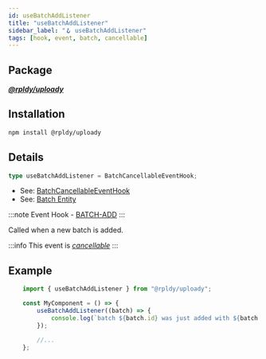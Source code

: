 ```yaml
---
id: useBatchAddListener
title: "useBatchAddListener"
sidebar_label: "🪝 useBatchAddListener"
tags: [hook, event, batch, cancellable]
---
```


## Package

**_[@rpldy/uploady](../../packages/rpldy-uploady)_**

## Installation

```bash npm2yarn
npm install @rpldy/uploady
```

## Details

```typescript
type useBatchAddListener = BatchCancellableEventHook;
```

- See: [BatchCancellableEventHook](../types#batchcancellableeventhook)
- See: [Batch Entity](../entities#batch)

:::note
Event Hook - [BATCH-ADD](../events#batchAdd)
:::

Called when a new batch is added.

:::info
This event is _[cancellable](../events#cancellable-events)_
:::


## Example

```javascript
    import { useBatchAddListener } from "@rpldy/uploady";

    const MyComponent = () => {
        useBatchAddListener((batch) => {
            console.log(`batch ${batch.id} was just added with ${batch.items.length} items`);
        });

        //...
    };
```
